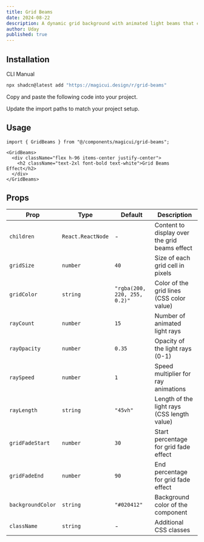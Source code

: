 ```yaml
---
title: Grid Beams
date: 2024-08-22
description: A dynamic grid background with animated light beams that create stunning visual effects with customizable rays and grid patterns.
author: Uday
published: true
---
```


<ComponentPreview name="grid-beams-demo" />

## Installation

<Tabs defaultValue="cli">

<TabsList>
  <TabsTrigger value="cli">CLI</TabsTrigger>
  <TabsTrigger value="manual">Manual</TabsTrigger>
</TabsList>
<TabsContent value="cli">

```bash
npx shadcn@latest add "https://magicui.design/r/grid-beams"
```

</TabsContent>

<TabsContent value="manual">

<Steps>

<Step>Copy and paste the following code into your project.</Step>

<ComponentSource name="grid-beams" />

<Step>Update the import paths to match your project setup.</Step>

</Steps>

</TabsContent>

</Tabs>

## Usage

```tsx
import { GridBeams } from "@/components/magicui/grid-beams";
```

```tsx
<GridBeams>
  <div className="flex h-96 items-center justify-center">
    <h2 className="text-2xl font-bold text-white">Grid Beams Effect</h2>
  </div>
</GridBeams>
```

## Props

| Prop              | Type              | Default                      | Description                                   |
| ----------------- | ----------------- | ---------------------------- | --------------------------------------------- |
| `children`        | `React.ReactNode` | -                            | Content to display over the grid beams effect |
| `gridSize`        | `number`          | `40`                         | Size of each grid cell in pixels              |
| `gridColor`       | `string`          | `"rgba(200, 220, 255, 0.2)"` | Color of the grid lines (CSS color value)     |
| `rayCount`        | `number`          | `15`                         | Number of animated light rays                 |
| `rayOpacity`      | `number`          | `0.35`                       | Opacity of the light rays (0-1)               |
| `raySpeed`        | `number`          | `1`                          | Speed multiplier for ray animations           |
| `rayLength`       | `string`          | `"45vh"`                     | Length of the light rays (CSS length value)   |
| `gridFadeStart`   | `number`          | `30`                         | Start percentage for grid fade effect         |
| `gridFadeEnd`     | `number`          | `90`                         | End percentage for grid fade effect           |
| `backgroundColor` | `string`          | `"#020412"`                  | Background color of the component             |
| `className`       | `string`          | -                            | Additional CSS classes                        |
